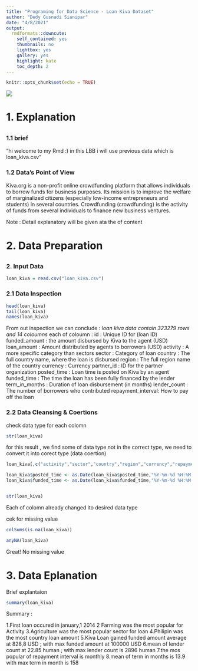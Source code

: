 ```yaml
---
title: "Programing for Data Science - Loan Kiva Dataset"
author: "Dedy Gusnadi Sianipar"
date: "4/8/2021"
output:
  rmdformats::downcute:
    self_contained: yes
    thumbnails: no
    lightbox: yes
    gallery: yes
    highlight: kate
    toc_depth: 2
---
```


```r
knitr::opts_chunk$set(echo = TRUE)
```

![](kiva.jpg)

#  1. Explanation


##       {.tabset .tabset-fade .tabset-pills}

### 1.1 brief

"hi welcome to my Rmd :)
in this LBB i will use previous data which is loan_kiva.csv"

### 1.2 Data's Point of View
Kiva.org is a non-profit online crowdfunding platform that allows individuals to borrow funds for business purposes. Its mission is to improve the welfare of marginalized citizens (especially low-income entrepreneurs and students) in several countries. Crowdfunding (crowdfunding) is the activity of funds from several individuals to finance new business ventures.

Note : Detail explanatory will be given ata the of content

# 2. Data Preparation 

##    {.tabset .tabset-fade .tabset-pills}
### 2. Input Data

```r
loan_kiva = read.csv("loan_kiva.csv")
```

### 2.1 Data Inspection

```r
head(loan_kiva)
tail(loan_kiva)
names(loan_kiva)
```

From out inspection we can conclude : 
*loan kiva data contain 323279 rows and 14 coloumns
* each of coloumn :
id                : Unique ID for (loan ID)
funded_amount     : the amount disbursed by Kiva to the agent (USD)
loan_amount       : Amount distributed by agents to borrowers (USD)
activity          : A more specific category than sectors
sector            : Category of loan
country           : The full country name, where the loan is disbursed
region            : The full region name of the country
currency          : Currency
partner_id        : ID for the partner organization
posted_time       : Loan time is posted on Kiva by an agent
funded_time       : The time the loan has been fully financed by the lender
term_in_months    : Duration of loan disbursement (in months)
lender_count      : The number of borrowers who contributed
repayment_interval: How to pay off the loan

### 2.2 Data Cleansing & Coertions
check data type for each colomn
```r
str(loan_kiva)

```
for this result , we find some of data type not in the correct type, we need to convert it into corect type (data coertion)

```r
loan_kiva[,c("activity","sector","country","region","currency","repayment_interval")] =lapply(loan_kiva[,c("activity","sector","country","region","currency","repayment_interval")],as.factor)

loan_kiva$posted_time <- as.Date(loan_kiva$posted_time,"%Y-%m-%d %H:%M:%S")
loan_kiva$funded_time <- as.Date(loan_kiva$funded_time,"%Y-%m-%d %H:%M:%S")


str(loan_kiva)
```

Each of colomn already changed ito desired data type

cek for missing value
```r
colSums(is.na(loan_kiva))
```
```r
anyNA(loan_kiva)
```

Great! No missing value

# 3. Data Eplanation
Brief explantaion
```r
summary(loan_kiva)
```
Summary :

1.First loan occured in january,1 2014
2 Farming was the most popular for Activity 
3.Agriculture was the most popular sector for loan 
4.Philipin was the most country loan amount
5.Kiva Loan gained funded amount average at 828,8 USD ; with max funded amount at 100000 USD
6.mean of lender count at 22.85 human ; with max lender count is 2896 human
7.the mos popular of repayment interval is monthly
8.mean of term in months is 13.9 with max term in month is 158

